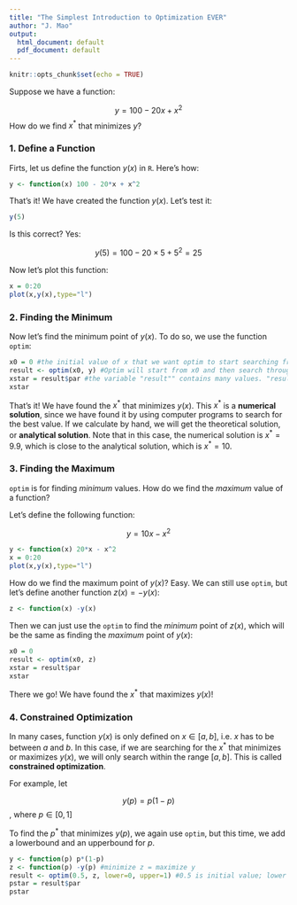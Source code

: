 ```yaml
---
title: "The Simplest Introduction to Optimization EVER"
author: "J. Mao"
output:
  html_document: default
  pdf_document: default
---
```


```r
knitr::opts_chunk$set(echo = TRUE)
```

Suppose we have a function: 

$$y = 100 -20x + x^2$$
How do we find $x^*$ that minimizes $y$?

### 1. Define a Function

Firts, let us define the function $y(x)$ in `R`. Here's how:

```r
y <- function(x) 100 - 20*x + x^2

```

That's it! We have created the function $y(x)$. Let's test it:

```r
y(5)
```

Is this correct? Yes:

$$y(5) = 100 -20\times5  + 5^2=25$$

Now let's plot this function:

```r
x = 0:20
plot(x,y(x),type="l")
```

### 2. Finding the Minimum

Now let's find the minimum point of $y(x)$. To do so, we use the function `optim`:

```r
x0 = 0 #the initial value of x that we want optim to start searching from.
result <- optim(x0, y) #Optim will start from x0 and then search through many values of x to find the xstar that minimizes y
xstar = result$par #the variable "result"" contains many values. "result$par" is what we want, which is the value of x that minimizes y(x). ("par" stands for "parameter")
xstar
```

That's it! We have found the $x^*$ that minimizes $y(x)$. This $x^*$ is a **numerical solution**, since we have found it by using computer programs to search for the best value. If we calculate by hand, we will get the theoretical solution, or **analytical solution**. Note that in this case, the numerical solution is $x^*=9.9$, which is close to the analytical solution, which is $x^*=10$.

### 3. Finding the Maximum

`optim` is for finding _minimum_ values. How do we find the _maximum_ value of a function? 

Let's define the following function:

$$y = 10x - x^2$$
```r
y <- function(x) 20*x - x^2
x = 0:20
plot(x,y(x),type="l")
```

How do we find the maximum point of $y(x)$? Easy. We can still use `optim`, but let's define another function $z(x)=-y(x)$:

```r
z <- function(x) -y(x)
```

Then we can just use the `optim` to find the _minimum_ point of $z(x)$, which will be the same as finding the _maximum_ point of $y(x)$:

```r
x0 = 0 
result <- optim(x0, z) 
xstar = result$par 
xstar
```

There we go! We have found the $x^*$ that maximizes $y(x)$!

### 4. Constrained Optimization

In many cases, function $y(x)$ is only defined on $x\in [a,b]$, i.e. $x$ has to be between $a$ and $b$. In this case, if we are searching for the $x^*$ that minimizes or maximizes $y(x)$, we will only search within the range $[a,b]$. This is called **constrained optimization**.

For example, let 

$$y(p) = p(1-p)$$, where $p\in [0,1]$

To find the $p^*$ that minimizes $y(p)$, we again use `optim`, but this time, we add a lowerbound and an upperbound for $p$.

```r
y <- function(p) p*(1-p)
z <- function(p) -y(p) #minimize z = maximize y
result <- optim(0.5, z, lower=0, upper=1) #0.5 is initial value; lower and upper set lowerbound and upperbound 
pstar = result$par 
pstar
```